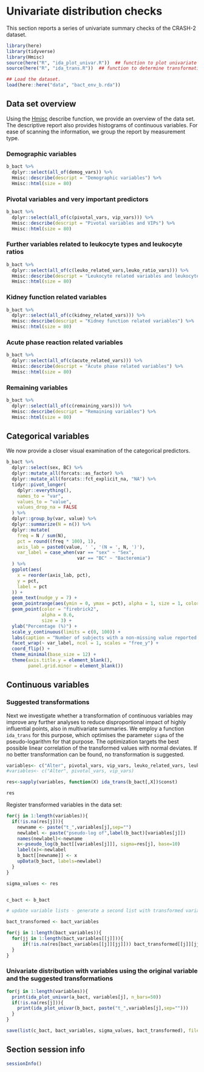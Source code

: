 # Univariate distribution checks

This section reports a series of univariate summary checks of the CRASH-2 dataset.

```r
library(here)
library(tidyverse)
library(Hmisc)
source(here("R", "ida_plot_univar.R"))  ## function to plot univariate summaries. 
source(here("R", "ida_trans.R"))  ## function to determine transformation (log(x+c) or identity). 

## Load the dataset.
load(here::here("data", "bact_env_b.rda"))

```

## Data set overview

Using the [Hmisc](https://cran.r-project.org/web/packages/Hmisc/) describe function, we provide an overview of the data set. The descriptive report also provides histograms of continuous variables. For ease of scanning the information, we group the report by measurement type. 

### Demographic variables

```r
b_bact %>%
  dplyr::select(all_of(demog_vars)) %>%
  Hmisc::describe(descript = "Demographic variables") %>%
  Hmisc::html(size = 80)
```


### Pivotal variables and very important predictors

```r
b_bact %>%
  dplyr::select(all_of(c(pivotal_vars, vip_vars))) %>%
  Hmisc::describe(descript = "Pivotal variables and VIPs") %>%
  Hmisc::html(size = 80)
```

### Further variables related to leukocyte types and leukocyte ratios

```r
b_bact %>%
  dplyr::select(all_of(c(leuko_related_vars,leuko_ratio_vars))) %>%
  Hmisc::describe(descript = "Leukocyte related variables and leukocyte ratios") %>%
  Hmisc::html(size = 80)
```

### Kidney function related variables

```r
b_bact %>%
  dplyr::select(all_of(c(kidney_related_vars))) %>%
  Hmisc::describe(descript = "Kidney function related variables") %>%
  Hmisc::html(size = 80)
```

### Acute phase reaction related variables

```r
b_bact %>%
  dplyr::select(all_of(c(acute_related_vars))) %>%
  Hmisc::describe(descript = "Acute phase related variables") %>%
  Hmisc::html(size = 80)
```

### Remaining variables

```r
b_bact %>%
  dplyr::select(all_of(c(remaining_vars))) %>%
  Hmisc::describe(descript = "Remaining variables") %>%
  Hmisc::html(size = 80)
```

## Categorical variables

We now provide a closer visual examination of the categorical predictors. 

```r
b_bact %>%
  dplyr::select(sex, BC) %>%
  dplyr::mutate_all(forcats::as_factor) %>%   
  dplyr::mutate_all(forcats::fct_explicit_na, "NA") %>%
  tidyr::pivot_longer(
    dplyr::everything(),
    names_to = "var",
    values_to = "value",
    values_drop_na = FALSE
  ) %>%
  dplyr::group_by(var, value) %>%
  dplyr::summarize(N = n()) %>%
  dplyr::mutate(
    freq = N / sum(N),
    pct = round((freq * 100), 1),
    axis_lab = paste0(value, ' ', '(N = ', N, ')'),
    var_label = case_when(var == "sex" ~ "Sex",
                          var == "BC" ~ "Bacteremia")
  ) %>%
  ggplot(aes(
    x = reorder(axis_lab, pct),
    y = pct,
    label = pct
  )) +
  geom_text(nudge_y = 7) +
  geom_pointrange(aes(ymin = 0, ymax = pct), alpha = 1, size = 1, color = "grey") +
  geom_point(color = "firebrick2",
             alpha = 0.6,
             size = 3) +
  ylab("Percentage (%)") +
  scale_y_continuous(limits = c(0, 100)) +
  labs(caption = "Number of subjects with a non-missing value reported in brackets.\nNA = missing") +
  facet_wrap(~ var_label, ncol = 1, scales = "free_y") +
  coord_flip() +
  theme_minimal(base_size = 12) +
  theme(axis.title.y = element_blank(),
        panel.grid.minor = element_blank())

```


## Continuous variables 



### Suggested transformations

Next we investigate whether a transformation of continuous variables may improve any further analyses to reduce disproportional impact of highly influential points, also in multivariate summaries. We employ a function `ida_trans` for this purpose, which optimises the parameter `sigma` of the pseudo-logarithm for that purpose. The optimization targets the best possible linear correlation of the transformed values with normal deviates. If no better transformation can be found, no transformation is suggested.

```r
variables<- c("Alter", pivotal_vars, vip_vars, leuko_related_vars, leuko_ratio_vars, kidney_related_vars, acute_related_vars, remaining_vars)
#variables<- c("Alter", pivotal_vars, vip_vars)

res<-sapply(variables, function(X) ida_trans(b_bact[,X])$const)

res
```

Register transformed variables in the data set:

```r
for(j in 1:length(variables)){
  if(!is.na(res[j])){
    newname <- paste("t_",variables[j],sep="")
    newlabel <- paste("pseudo-log of",label(b_bact)[variables[j]])
    names(newlabel)<-newname
    x<-pseudo_log(b_bact[[variables[j]]], sigma=res[j], base=10)
    label(x)<-newlabel
    b_bact[[newname]] <- x
    upData(b_bact, labels=newlabel)
  }
}

sigma_values <- res


c_bact <- b_bact

# update variable lists - generate a second list with transformed variables replacing the originals

bact_transformed <- bact_variables

for(j in 1:length(bact_variables)){
  for(jj in 1:length(bact_variables[[j]])){
      if(!is.na(res[bact_variables[[j]][jj]])) bact_transformed[[j]][jj] <- paste("t_", bact_variables[[j]][jj], sep="")
  }
}


```


### Univariate distribution with variables using the original variable and the suggested transformations

```r
for(j in 1:length(variables)){
  print(ida_plot_univar(a_bact, variables[j], n_bars=50))
  if(!is.na(res[j])){
    print(ida_plot_univar(b_bact, paste("t_",variables[j],sep="")))
  }
}
```


```r
save(list(c_bact, bact_variables, sigma_values, bact_transformed), file=here::here("data", "bact_env_c.rda"))
```


## Section session info

```r
sessionInfo()
```


